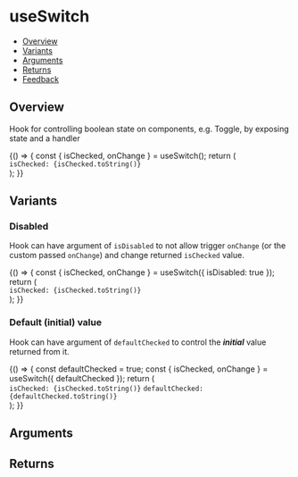 
<Meta title="Hooks/useSwitch" />

# useSwitch

- [Overview](#overview)
- [Variants](#variants)
- [Arguments](#arguments)
- [Returns](#returns)
- [Feedback](#feedback)

## Overview

Hook for controlling boolean state on components, e.g. Toggle, by exposing state and a handler

<Canvas>
  <Story name="Overview">
    {() => {
      const { isChecked, onChange } = useSwitch();
      return (
        <div className={styles.switchContainer}>
          <Toggle onChange={onChange} isSelected={isChecked} />
          <Typography>
            <code>isChecked: {isChecked.toString()}</code>
          </Typography>
        </div>
      );
    }}
  </Story>
</Canvas>

## Variants

### Disabled

Hook can have argument of `isDisabled` to not allow trigger `onChange` (or the custom passed `onChange`) and change returned `isChecked` value.

<Canvas>
  <Story name="Disabled">
    {() => {
      const { isChecked, onChange } = useSwitch({ isDisabled: true });
      return (
        <div className={styles.switchContainer}>
          <Toggle onChange={onChange} isSelected={isChecked} />
          <Typography>
            <code>isChecked: {isChecked.toString()}</code>
          </Typography>
        </div>
      );
    }}
  </Story>
</Canvas>

### Default (initial) value

Hook can have argument of `defaultChecked` to control the **_initial_** value returned from it.

<Canvas>
  <Story name="Default">
    {() => {
      const defaultChecked = true;
      const { isChecked, onChange } = useSwitch({ defaultChecked });
      return (
        <div className={styles.switchContainer}>
          <Toggle onChange={onChange} isSelected={isChecked} />
          <Typography element="div">
            <code>isChecked: {isChecked.toString()}</code>
            <code>defaultChecked: {defaultChecked.toString()}</code>
          </Typography>
        </div>
      );
    }}
  </Story>
</Canvas>

## Arguments

<FunctionArguments>
  <FunctionArgument name="options" type="Object">
    <FunctionArgument name="isChecked" type="boolean" description="Value to override the hook state." />
    <FunctionArgument
      name="defaultChecked"
      type="boolean"
      description="Value to override the hook initial state (init hook with 'true' instead of 'false')."
    />
    <FunctionArgument
      name="onChange"
      type="(value: boolean) => void"
      description="Callback function to execute when hook 'change' triggered."
    />
    <FunctionArgument
      name="isDisabled"
      type="boolean"
      description="Value that, if passed as 'true', prevents hook from trigger 'change' lifecycle."
    />
  </FunctionArgument>
</FunctionArguments>

## Returns

<FunctionArguments>
  <FunctionArgument name="result" type="Object">
    <FunctionArgument name="isChecked" type="boolean" description="Returned value of current state." />
    <FunctionArgument
      name="onChange"
      type="() => void"
      description="Returned handler function to trigger the hook 'change' lifecycle."
    />
  </FunctionArgument>
</FunctionArguments>
